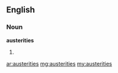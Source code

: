 ==English==

===Noun===
'''austerities'''

#{{plural of|austerity}}

[[ar:austerities]]
[[mg:austerities]]
[[my:austerities]]